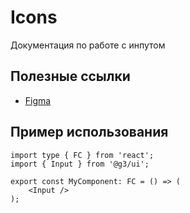 
<Meta title="Inputs/BaseInput" />

# Icons
Документация по работе с инпутом

## Полезные ссылки
- [Figma](https://www.figma.com/design/ZhJrs9OxzV03DLeRQxPdDc/G2-Mo%CC%88bius-Icon%26-Illustrations?node-id=126-87&t=HxjU7feAEak9Mq7k-0)

## Пример использования

```tsx
import type { FC } from 'react';
import { Input } from '@g3/ui';

export const MyComponent: FC = () => (
    <Input />
);
```

<Canvas of={InputStories.BaseInputStory} />
